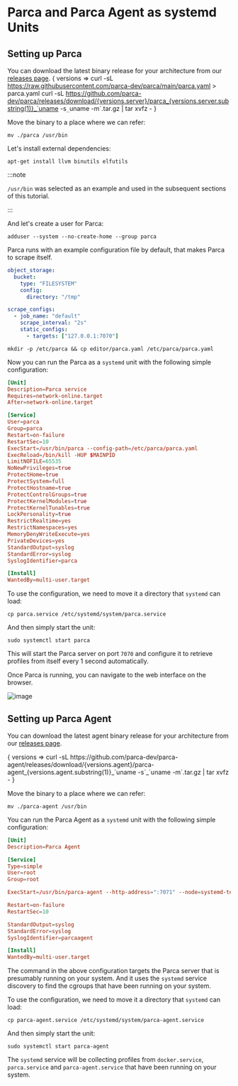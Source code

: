 # Parca and Parca Agent as systemd Units


## Setting up Parca

You can download the latest binary release for your architecture from our [releases page](https://github.com/parca-dev/parca/releases).
<WithVersions language="bash">
  { versions =>
    <CodeBlock className="language-bash">
      curl -sL https://raw.githubusercontent.com/parca-dev/parca/main/parca.yaml > parca.yaml
      curl -sL https://github.com/parca-dev/parca/releases/download/{versions.server}/parca_{versions.server.substring(1)}_`uname -s`_`uname -m`.tar.gz | tar xvfz -
    </CodeBlock>
  }
</WithVersions>

Move the binary to a place where we can refer:
```shell
mv ./parca /usr/bin
```

Let's install external dependencies:
```
apt-get install llvm binutils elfutils
```

:::note

`/usr/bin` was selected as an example and used in the subsequent sections of this tutorial.

:::


And let's create a user for Parca:
```
adduser --system --no-create-home --group parca
```

Parca runs with an example configuration file by default, that makes Parca to scrape itself.

```yaml
object_storage:
  bucket:
    type: "FILESYSTEM"
    config:
      directory: "/tmp"

scrape_configs:
  - job_name: "default"
    scrape_interval: "2s"
    static_configs:
      - targets: ["127.0.0.1:7070"]
```

```
mkdir -p /etc/parca && cp editor/parca.yaml /etc/parca/parca.yaml
```

Now you can run the Parca as a `systemd` unit with the following simple configuration:
```toml
[Unit]
Description=Parca service
Requires=network-online.target
After=network-online.target

[Service]
User=parca
Group=parca
Restart=on-failure
RestartSec=10
ExecStart=/usr/bin/parca --config-path=/etc/parca/parca.yaml
ExecReload=/bin/kill -HUP $MAINPID
LimitNOFILE=65535
NoNewPrivileges=true
ProtectHome=true
ProtectSystem=full
ProtectHostname=true
ProtectControlGroups=true
ProtectKernelModules=true
ProtectKernelTunables=true
LockPersonality=true
RestrictRealtime=yes
RestrictNamespaces=yes
MemoryDenyWriteExecute=yes
PrivateDevices=yes
StandardOutput=syslog
StandardError=syslog
SyslogIdentifier=parca

[Install]
WantedBy=multi-user.target
```

To use the configuration, we need to move it a directory that `systemd` can load:
```shell
cp parca.service /etc/systemd/system/parca.service
```

And then simply start the unit:
```shell
sudo systemctl start parca
```

This will start the Parca server on port `7070` and configure it to retrieve profiles from itself every 1 second automatically.

Once Parca is running, you can navigate to the web interface on the browser.

<BrowserWindow>

![image](https://user-images.githubusercontent.com/8681572/133893063-8cc9fc8a-4d55-431d-80fc-6a2fe8de7019.png)

</BrowserWindow>

## Setting up Parca Agent

You can download the latest agent binary release for your architecture from our [releases page](https://github.com/parca-dev/parca-agent/releases).

<WithVersions language="bash">
  { versions =>
    <CodeBlock className="language-bash">
      curl -sL https://github.com/parca-dev/parca-agent/releases/download/{versions.agent}/parca-agent_{versions.agent.substring(1)}_`uname -s`_`uname -m`.tar.gz | tar xvfz -
    </CodeBlock>
  }
</WithVersions>

Move the binary to a place where we can refer:
```shell
mv ./parca-agent /usr/bin
```

You can run the Parca Agent as a `systemd` unit with the following simple configuration:
```toml
[Unit]
Description=Parca Agent

[Service]
Type=simple
User=root
Group=root

ExecStart=/usr/bin/parca-agent --http-address=":7071" --node=systemd-test --remote-store-address=localhost:7070 --remote-store-insecure

Restart=on-failure
RestartSec=10

StandardOutput=syslog
StandardError=syslog
SyslogIdentifier=parcaagent

[Install]
WantedBy=multi-user.target
```

The command in the above configuration targets the Parca server that is presumably running on your system. And it uses the `systemd` service discovery to find the cgroups that have been running on your system.

To use the configuration, we need to move it a directory that `systemd` can load:
```shell
cp parca-agent.service /etc/systemd/system/parca-agent.service
```

And then simply start the unit:
```shell
sudo systemctl start parca-agent
```

The `systemd` service will be collecting profiles from `docker.service`, `parca.service` and `parca-agent.service` that have been running on your system.
